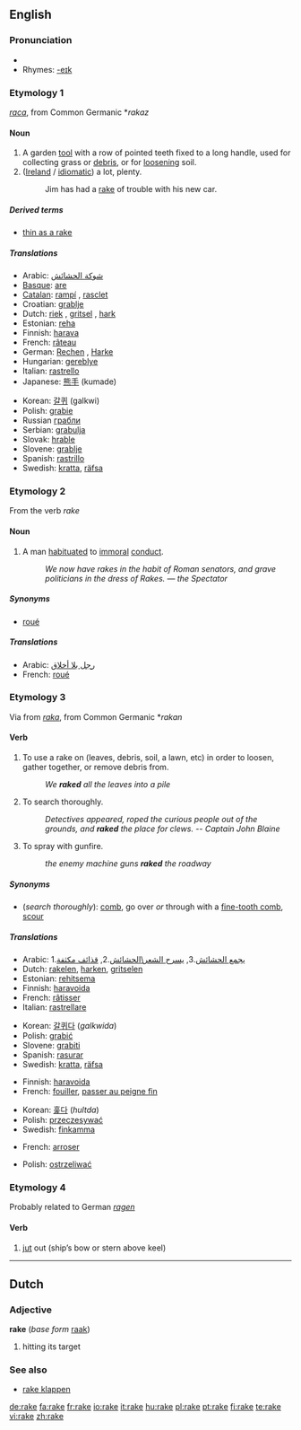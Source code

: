 {{wikipedia|dab=rake}}
==English==

===Pronunciation===
* {{audio|en-us-rake.ogg|Audio (US)}}
* Rhymes: [[Rhymes:English:-eɪk|-eɪk]]

===Etymology 1===
{{OE.}}  ''[[raca]]'', from Common Germanic *''rakaz''

====Noun====
{{en-noun}}

# A garden [[tool]] with a row of pointed teeth fixed to a long handle, used for collecting grass or [[debris]], or for [[loosen]]ing soil.
# ([[Ireland]] / [[idiomatic]]) a lot, plenty.
#: Jim has had a [[rake]] of trouble with his new car.

=====Derived terms=====
*[[thin as a rake]]
=====Translations=====
{{top}}
* Arabic: [[شوكة الحشائش]]
* [[Basque]]: [[are]]
* [[Catalan]]: [[rampí]] {{m}}, [[rasclet]] {{m}}
* Croatian: [[grablje]] {{f|p}}
* Dutch: [[riek]] {{m}}, [[gritsel]] {{m}}, [[hark#Dutch|hark]] {{m}}
* Estonian: [[reha]]
* Finnish: [[harava]]
* French: [[râteau]] {{m}}
* German: [[Rechen]] {{m}}, [[Harke]] {{f}}
* Hungarian: [[gereblye]]
* Italian: [[rastrello]] {{m}}
* Japanese: [[熊手]] (kumade)
{{mid}}
* Korean: [[갈퀴]] (galkwi)
* Polish: [[grabie]] {{p}}
* Russian [[грабли]]
* Serbian: [[grabulja]] {{f}}
* Slovak: [[hrable]]
* Slovene: [[grablje]] {{f|p}}
* Spanish: [[rastrillo]] {{m}}
* Swedish: [[kratta]], [[räfsa]]
{{bottom}}

===Etymology 2===
From the verb ''rake''

====Noun====
{{en-noun}}

# A man [[habituate]]d to [[immoral]] [[conduct]].
#: ''We now have rakes in the habit of Roman senators, and grave politicians in the dress of Rakes. &mdash; the Spectator''

=====Synonyms=====
* [[roué]]

=====Translations=====
{{top}}
* Arabic: [[رجل بلا أخلاق]]
* French: [[roué#French|roué]] {{m}}
{{mid}}
{{bottom}}

===Etymology 3===
Via {{ME.}} from {{ON.}} ''[[raka]]'', from Common Germanic *''rakan''

====Verb====
{{en-verb|rak|ing}}

# To use a rake on (leaves, debris, soil, a lawn, etc) in order to loosen, gather together, or remove debris from.
#: ''We '''raked''' all the leaves into a pile''
# To search thoroughly.
#: ''Detectives appeared, roped the curious people out of the grounds, and '''raked''' the place for clews.  -- Captain John Blaine''
# To spray with gunfire.
#: ''the enemy machine guns '''raked''' the roadway''

=====Synonyms=====
* (''search thoroughly''): [[comb]], go over ''or'' through with a [[fine-tooth comb]], [[scour]]

=====Translations=====
{{trans-top|use a rake on}}
* Arabic: 1.[[يجمع الحشائش]].3, [[يسرح الشعر\الحشائش]].2, [[قذائف مكثفة]]
* Dutch: [[rakelen]], [[harken]], [[gritselen]]
* Estonian: [[rehitsema]]
* Finnish: [[haravoida]]
* French: [[râtisser]]
* Italian: [[rastrellare]]
{{trans-mid}}
* Korean: [[갈퀴다]] (''galkwida'')
* Polish: [[grabić]]
* Slovene: [[grabiti]]
* Spanish: [[rasurar]]
* Swedish: [[kratta]], [[räfsa]]
{{trans-bottom}}

{{trans-top|search thoroughly}}
* Finnish: [[haravoida]]
* French: [[fouiller]], [[passer au peigne fin]]
{{trans-mid}}
* Korean: [[훑다]] (''hultda'')
* Polish: [[przeczesywać]]
* Swedish: [[finkamma]]
{{trans-bottom}}

{{trans-top|spray with gunfire}}
* French: [[arroser]]
{{trans-mid}}
* Polish: [[ostrzeliwać]]
{{trans-bottom}}

===Etymology 4===
Probably related to German ''[[ragen]]''

====Verb====
{{en-verb|rak|ing}}

# [[jut]] out (ship’s bow or stern above keel)

----

==Dutch==

===Adjective===
'''rake''' (''base form'' [[raak]])

# hitting its target

===See also===
* [[rake klappen]]

[[de:rake]]
[[fa:rake]]
[[fr:rake]]
[[io:rake]]
[[it:rake]]
[[hu:rake]]
[[pl:rake]]
[[pt:rake]]
[[fi:rake]]
[[te:rake]]
[[vi:rake]]
[[zh:rake]]